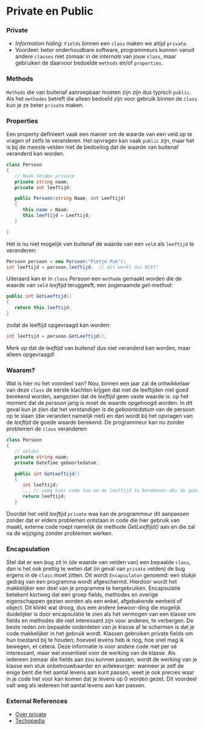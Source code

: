 # Private en Public

### Private
- *Information hiding*: `Fields` binnen een `class` maken we altijd `private`.
- Voordeel: beter onderhoudbare software, programmeurs kunnen vanuit andere `classes` niet zomaar in de *internals* van jouw `class`, maar gebruiken de daarvoor bedoelde `methods` en/of `properties`.


### Methods
`Methods` die van buitenaf aanroepbaar moeten zijn zijn dus typisch `public`. Als het `methodes` betreft die alleen bedoeld zijn voor gebruik binnen de `class` kun je ze beter `private` maken.

### Properties
Een property definieert vaak een manier om de waarde van een veld op te vragen of zelfs te veranderen. Het opvragen kan vaak `public` zijn, maar het is bij de meeste velden niet de bedoeling dat de waarde van buitenaf veranderd kan worden.

```cs
class Persoon
{
   // Maak Velden private
   private string naam;
   private int leeftijd;

   public Persoon(string Naam, int Leeftijd)
   {
      this.naam = Naam;
      this.leeftijd = Leeftijd;
   }

}
```

Het is nu niet mogelijk van buitenaf de waarde van een `veld` als `leeftijd` te veranderen:

```cs
Persoon persoon = new Persoon("Pietje Puk");
int leeftijd = persoon.leeftijd;  // dit werkt dus NIET!
```

Uiteraard kan er in `class` *Persoon* een `methode` gemaakt worden die de waarde van `veld` *leeftijd* teruggeeft, een zogenaamde *get-method*:

```cs
public int GetLeeftijd()
{
   return this.leeftijd;
}
```

zodat de leeftijd opgevraagd kan worden:

```cs
int leeftijd = persoon.GetLeeftijd();
```

Merk op dat de *leeftijd* van buitenaf dus niet veranderd kan worden, maar alleen opgevraagd!

### Waarom?

Wat is hier nu het voordeel van? Nou, binnen een jaar zal de ontwikkelaar van deze `class` de eerste klachten krijgen dat niet de leeftijden niet goed berekend worden, aangezien dat de *leeftijd* geen vaste waarde is: op het moment dat de *persoon* jarig is moet de waarde opgehoogd worden.
In dit geval kun je zien dat het verstandiger is de *geboortedatum* van de persoon op te slaan (die verandert namelijk niet) en dan wordt bij het opvragen van de *leeftijd* de goede waarde berekend.
De programmeur kan nu zonder problemen de `class` veranderen:

```cs
class Persoon
{
   // velden
   private string naam;
   private DateTime geboortedatum;

   public int GetLeeftijd()
   {
      int leeftijd;
      ... // voeg hier code toe om de leeftijd te berekenen mbv de geboortedatum.
      return leeftijd;
   }
```

Doordat het veld *leeftijd* `private` was kan de programmeur dit aanpassen zonder dat er elders problemen ontstaan in code die hier gebruik van maakt, externe code roept namelijk de methode *GetLeeftijd()* aan en die zal na de wijziging zonder problemen werken.



### Encapsulation
Stel dat er een bug zit in (de waarde van velden van) een bepaalde `class`, dan is het ook prettig te weten dat (in geval van `private` velden) de bug ergens in de `class` moet zitten. Dit wordt `Encapsulaton` genoemd: een stukje gedrag van een programma wordt afgeschermd. Hierdoor wordt het makkelijker een deel van je programma te hergebruiken.
Encapsulatie betekent kortweg dat een groep fields, methodes en overige eigenschappen
gezien worden als een enkel, afgebakende eenheid of object.
Dit klinkt wat droog, dus een andere bewoor-ding die mogelijk duidelijker is
door encapsulatie te zien als het vermogen van een klasse om fields en methodes
die niet interessant zijn voor anderen, te verbergen.
De beste reden om bepaalde onderdelen van je klasse af te schermen is dat je code makkelijker in het gebruik wordt. Klassen gebruiken private fields om hun toestand bij te houden; hoeveel levens heb ik nog, hoe snel mag ik bewegen, et cetera. Deze informatie is voor andere code niet per sé interessant, maar wel essentieel voor de werking van de klasse. Als iedereen zomaar die fields aan zou kunnen passen, wordt de werking van je klasse een stuk onbetrouwbaarder en willekeuriger: wanneer je zelf de enige bent die het aantal levens aan kunt passen, weet je ook precies waar in je code het voor kan komen dat je levens op 0 worden gezet. Dit voordeel valt weg als iedereen het aantal levens aan kan passen.



### External References

+ [Over private](https://softwareengineering.stackexchange.com/questions/143736/why-do-we-need-private-variables)
+ [Techopedia](http://www.techopedia.com/definition/3787/encapsulation-c)
